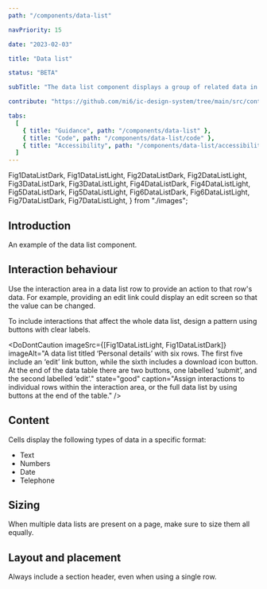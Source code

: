 ```yaml
---
path: "/components/data-list"

navPriority: 15

date: "2023-02-03"

title: "Data list"

status: "BETA"

subTitle: "The data list component displays a group of related data in a consistent and easy to consume way."

contribute: "https://github.com/mi6/ic-design-system/tree/main/src/content/structured/components/data-list"

tabs:
  [
    { title: "Guidance", path: "/components/data-list" },
    { title: "Code", path: "/components/data-list/code" },
    { title: "Accessibility", path: "/components/data-list/accessibility" },
  ]
---
```


  Fig1DataListDark,
  Fig1DataListLight,
  Fig2DataListDark,
  Fig2DataListLight,
  Fig3DataListDark,
  Fig3DataListLight,
  Fig4DataListDark,
  Fig4DataListLight,
  Fig5DataListDark,
  Fig5DataListLight,
  Fig6DataListDark,
  Fig6DataListLight,
  Fig7DataListDark,
  Fig7DataListLight,
} from "./images";

## Introduction

An example of the data list component.

<ComponentPreview>
  <IcDataList heading="Order details">
    <IcDataRow label="Drink" value="Espresso" />
    <IcDataRow label="Order name" value="Michael" />
    <IcDataRow label="Price" value="£2.80" />
  </IcDataList>
</ComponentPreview>

## Interaction behaviour

Use the interaction area in a data list row to provide an action to that row's data. For example, providing an edit link could display an edit screen so that the value can be changed.

To include interactions that affect the whole data list, design a pattern using buttons with clear labels.

<DoDontCaution
  imageSrc={[Fig1DataListLight, Fig1DataListDark]}
  imageAlt="A data list titled ‘Personal details’ with six rows. The first five include an ‘edit’ link button, while the sixth includes a download icon button. At the end of the data table there are two buttons, one labelled ‘submit’, and the second labelled ‘edit’."
  state="good"
  caption="Assign interactions to individual rows within the interaction area, or the full data list by using buttons at the end of the table."
/>

## Content

Cells display the following types of data in a specific format:

- Text
- Numbers
- Date
- Telephone

<DoubleDoDontCaution>
  <DoDontCaution
    imageSrc={[Fig2DataListLight, Fig2DataListDark]}
    imageAlt="A data list titled ‘details’ with four rows. The first row has a text entry in a text format, the second has a number in a number format, the third has a date in the correct date format, and the fourth has a telephone in the correct telephone format."
    state="good"
    caption="Make sure the data in the cell displays in its correct format."
  />
  <DoDontCaution
    imageSrc={[Fig3DataListLight, Fig3DataListDark]}
    imageAlt="A data list titled ‘details’ with four rows. All four rows are displayed in normal text formatting even though they display a date, number and telephone."
    state="bad"
    caption="Don’t pass non-text data in a text format."
  />
</DoubleDoDontCaution>

## Sizing

When multiple data lists are present on a page, make sure to size them all equally.

<DoubleDoDontCaution>
  <DoDontCaution
    imageSrc={[Fig4DataListLight, Fig4DataListDark]}
    imageAlt="An image of two data lists. The top component, labelled ‘personal details’ is the same width as the bottom one, labelled ‘order details’."
    state="good"
    caption="Set the width of all data lists on a page to the same size."
  />
  <DoDontCaution
    imageSrc={[Fig5DataListLight, Fig5DataListDark]}
    imageAlt="An image of two data lists. The top component, labelled ‘personal details’ is wider than the bottom one, labelled ‘order details’."
    state="bad"
    caption="Don’t set different widths for different data lists."
  />
</DoubleDoDontCaution>

## Layout and placement

Always include a section header, even when using a single row.

<DoubleDoDontCaution>
  <DoDontCaution
    imageSrc={[Fig6DataListLight, Fig6DataListDark]}
    imageAlt="An image of a data list titled ‘Payment details’ with three rows."
    state="good"
    caption="Make sure that a data list always has a section header."
  />
  <DoDontCaution
    imageSrc={[Fig7DataListLight, Fig7DataListDark]}
    imageAlt="An image of a data list with three rows, but no title."
    state="bad"
    caption="Don’t omit section headers from data lists."
  />
</DoubleDoDontCaution>
